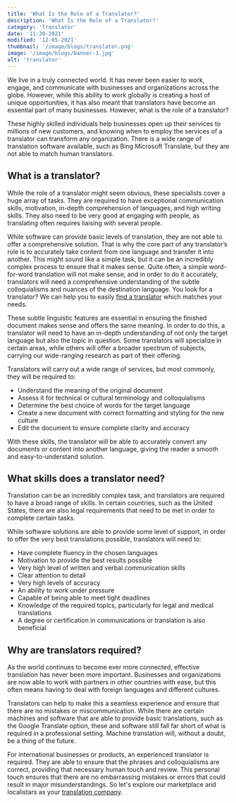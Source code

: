 ```yaml
---
title: 'What Is the Role of a Translator?'
description: 'What Is the Role of a Translator?'
category: 'Translator'
date: '11-30-2021'
modified: '12-05-2021'
thumbnail: '/image/blogs/translator.png'
image: '/image/blogs/banner-1.jpg'
alt: 'translator'
---
```


We live in a truly connected world. It has never been easier to work, engage, and communicate with businesses and organizations across the globe. However, while this ability to work globally is creating a host of unique opportunities, it has also meant that translators have become an essential part of many businesses. However, what is the role of a translator?

These highly skilled individuals help businesses open up their services to millions of new customers, and knowing when to employ the services of a translator can transform any organization. There is a wide range of translation software available, such as Bing Microsoft Translate, but they are not able to match human translators.

## What is a translator?

While the role of a translator might seem obvious, these specialists cover a huge array of tasks. They are required to have exceptional communication skills, motivation, in-depth comprehension of languages, and high writing skills. They also need to be very good at engaging with people, as translating often requires liaising with several people.

While software can provide basic levels of translation, they are not able to offer a comprehensive solution. That is why the core part of any translator’s role is to accurately take content from one language and transfer it into another. This might sound like a simple task, but it can be an incredibly complex process to ensure that it makes sense. Quite often, a simple word-for-word translation will not make sense, and in order to do it accurately, translators will need a comprehensive understanding of the subtle colloquialisms and nuances of the destination language. You look for a translator? We can help you to easily <a href="/translator" title="find a translator">find a translator</a> which matches your needs.

These subtle linguistic features are essential in ensuring the finished document makes sense and offers the same meaning. In order to do this, a translator will need to have an in-depth understanding of not only the target language but also the topic in question. Some translators will specialize in certain areas, while others will offer a broader spectrum of subjects, carrying our wide-ranging research as part of their offering.

Translators will carry out a wide range of services, but most commonly, they will be required to:

- Understand the meaning of the original document
- Assess it for technical or cultural terminology and colloquialisms
- Determine the best choice of words for the target language
- Create a new document with correct formatting and styling for the new culture
- Edit the document to ensure complete clarity and accuracy

With these skills, the translator will be able to accurately convert any documents or content into another language, giving the reader a smooth and easy-to-understand solution.

## What skills does a translator need?

Translation can be an incredibly complex task, and translators are required to have a broad range of skills. In certain countries, such as the United States, there are also legal requirements that need to be met in order to complete certain tasks.

While software solutions are able to provide some level of support, in order to offer the very best translations possible, translators will need to:

- Have complete fluency in the chosen languages
- Motivation to provide the best results possible
- Very high level of written and verbal communication skills
- Clear attention to detail
- Very high levels of accuracy
- An ability to work under pressure
- Capable of being able to meet tight deadlines
- Knowledge of the required topics, particularly for legal and medical translations
- A degree or certification in communications or translation is also beneficial

## Why are translators required?

As the world continues to become ever more connected, effective translation has never been more important. Businesses and organizations are now able to work with partners in other countries with ease, but this often means having to deal with foreign languages and different cultures.

Translators can help to make this a seamless experience and ensure that there are no mistakes or miscommunication. While there are certain machines and software that are able to provide basic translations, such as the Google Translate option, these and software still fall far short of what is required in a professional setting. Machine translation will, without a doubt, be a thing of the future.

For international businesses or products, an experienced translator is required. They are able to ensure that the phrases and colloquialisms are correct, providing that necessary human touch and review. This personal touch ensures that there are no embarrassing mistakes or errors that could result in major misunderstandings. So let's explore our marketplace and localistars as your <a href="https://localistars.com" title="translation company">translation company</a>.
